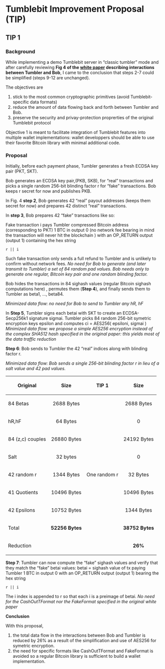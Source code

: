 = Tumblebit Improvement Proposal (TIP) =

== TIP 1 ==

=== Background ===

While implementing a demo Tumblebit server in “classic tumbler” mode and after carefully reviewing '''Fig 4 of the [https://eprint.iacr.org/2016/575.pdf white paper] describing interactions between Tumbler and Bob''', I came to the conclusion that steps 2-7 could be simplified (steps 9-12 are unchanged).

The objectives are

# stick to the most common cryptographic primitives (avoid Tumblebit-specific data formats)
# reduce the amount of data flowing back and forth between Tumbler and Bob.
# preserve the security and privay-protection proprerties of the original Tumblebit protocol

Objective 1 is meant to facilitate integration of Tumblebit features into multiple wallet implementations: wallet developpers should be able to use their favorite Bitcoin library with minimal additional code.

=== Proposal ===

Initially, before each payment phase, Tumbler generates a fresh ECDSA key pair (PKT, SKT).

Bob generates an ECDSA key pair,(PKB, SKB), for “real” transactions and picks a single random 256-bit blinding factor r for “fake” transactions. Bob keeps r secret for now and publishes PKB.

In Fig. 4 '''step 2''', Bob generates 42 “real” payout addresses (keeps them secret for now) and prepares 42 distinct “real” transactions.

In '''step 3''', Bob prepares 42 “fake” transactions like so:

Fake transaction i pays Tumbler compressed Bitcoin address (corresponding to PKT) 1 BTC in output 0 (no network fee bearing in mind the transaction will never hit the blockchain ) with an OP_RETURN output (output 1) containing the hex string

<code>r || i</code>

Such fake transaction only sends a full refund to Tumbler and is unlikely to confirm without network fees. ''No need for Bob to generate (and later transmit to Tumbler) a set of 84 random pad values. Bob needs only to generate one regular, Bitcoin key pair and one random blinding factor.''

Bob hides the transactions in 84 sighash values (regular Bitcoin sighash computations here) , permutes them ('''Step 4'''), and finally sends them to Tumbler as beta1, …, beta84.

''Minimized data flow: no need for Bob to send to Tumbler any hR, hF''

In '''Step 5''', Tumbler signs each betai with SKT to create an ECDSA-Secp256k1 signature sigmai. Tumbler picks 84 random 256-bit symetric encryption keys epsilon and computes ci = AES256( epsiloni, sigmai ) ''Minimized data flow: we propose a simple AES256 encryption instead of the complex SHA512 hash specified in the original paper: this yields most of the data traffic reduction''

'''Step 6''': Bob sends to Tumbler the 42 “real” indices along with blinding factor r.

''Minimized data flow: Bob sends a single 256-bit blinding factor r in lieu of a salt value and 42 pad values.''

{|
! Original
!align="center"| Size
! TIP 1
!align="center"| Size
|-
| 84 Betas
|align="center"| 2688 Bytes
|

|align="center"| 2688 Bytes
|-
| hR,hF
|align="center"| 64 Bytes
|

|align="center"| 0
|-
| 84 (z,c) couples
|align="center"| 26880 Bytes
|

|align="center"| 24192 Bytes
|-
| Salt
|align="center"| 32 bytes
|

|align="center"| 0
|-
| 42 random r
|align="center"| 1344 Bytes
| One random r
|align="center"| 32 Bytes
|-
| 41 Quotients
|align="center"| 10496 Bytes
|

|align="center"| 10496 Bytes
|-
| 42 Epsilons
|align="center"| 10752 Bytes
|

|align="center"| 1344 Bytes
|-
| Total
|align="center"| '''52256 Bytes'''
|

|align="center"| '''38752 Bytes'''
|-
| Reduction
|align="center"|

|

|align="center"| '''26%'''
|}

'''Step 7''': Tumbler can now compute the “fake” sighash values and verify that they match the “fake” betai values: betai = sighash value of tx paying Tumbler 1 BTC in output 0 with an OP_RETURN output (output 1) bearing the hex string

<code>r || i</code>

The i index is appended to r so that each i is a preimage of betai. ''No need for the CashOutTFormat nor the FakeFormat specified in the original white paper''

'''Conclusion'''

With this proposal,

# the total data flow in the interactions between Bob and Tumbler is reduced by 26% as a result of the simplification and use of AES256 for symetric encryption.
# the need for specific formats like CashOutTFormat and FakeFormat is avoided so a regular Bitcoin library is sufficient to build a wallet implementation.
